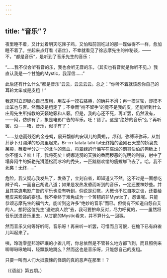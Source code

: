 ```yaml
---
---
---
```

title: “音乐”？
---



夜里睡不着，又计划着明天吃辣子鸡，又怕和前回吃过的那一碟做得不一样，愈加睡不着了。坐起来点灯看《语丝》，不幸就看见了徐志摩先生的神秘谈，——不，“都是音乐”，是听到了音乐先生的音乐：

“……我不仅会听有音的乐，我也会听无音的乐，（其实也有音就是你听不见。）我直认我是一个甘脆的Mystic，我深信……”

此后还有什么什么“都是音乐”云云，云云云云。总之：“你听不着就该怨你自己的耳轮太笨或是皮粗！”

我这时立即疑心自己皮粗，用左手一摸右胳膊，的确并不滑；再一摸耳轮，却摸不出笨也与否。然而皮是粗定了；不幸而“拊不留手”的竟不是我的皮，还能听到什么庄周先生所指教的天籁地籁和人籁。但是，我的心还不死，再听罢，仍然没有，——阿，仿佛有了，象是电影广告的军乐。呸！错了。这是“绝妙的音乐”么？再听罢，没——唔，音乐，似乎有了：

“……慈悲而残忍的金苍蝇，展开馥郁的安琪儿的黄翅，，颉利，弥缚谛弥谛，从荆芥萝卜玎淜洋的彤海里起来。Br–rrr tatata tahi tal无终始的金刚石天堂的娇袅鬼茱萸，蘸着半分之一的北斗的蓝血，将翠绿的忏悔写在腐烂的鹦哥伯伯的狗肺上！你不懂么？咄！吁，我将死矣！婀娜涟漪的天狼的香而秽恶的光明的利镞，射中了塌鼻阿牛的妖艳光滑蓬松而冰冷的秃头，一匹黯黮欢愉的瘦螳螂飞去了。哈，我不死矣！无终……”

危险，我又疑心我发热了，发昏了，立刻自省，即知道又不然。这不过是一面想吃辣子鸡，一面自己胡说八道；如果是发热发昏而听到的音乐，一定还要神妙些。并且其实连电影广告的军乐也没有听到，倘说是幻觉，大概也不过自欺之谈，还要给粗皮来粉饰的妄想。我不幸终于难免成为一个苦韧的非Mystic了，怨谁呢。只能恭颂志摩先生的福气大，能听到这许多“绝妙的音乐”而已。但倘有不知道自怨自艾的人，想将这位先生“送进疯人院”去，我可要拚命反对，尽力呼冤的，——虽然将音乐送进音乐里去，从甘脆的Mystic看来，并不算什么一回事。

然而音乐又何等好听呵，音乐呀！再来听一听罢，可惜而且可恨，在檐下已有麻雀儿叫起来了。

咦，玲珑零星邦滂砰珉的小雀儿呵，你总依然是不管甚么地方都飞到，而且照例来唧唧啾啾地叫，轻飘飘地跳么？然而这也是音乐呀，只能怨自己的皮粗。

只要一叫而人们大抵震悚的怪鸱的真的恶声在那里！？

（《语丝》第五期。）